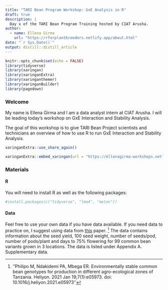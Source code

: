 ```yaml
---
title: "TARI Bean Program Workshop: GxE Analysis in R"
draft: true
description: |
  Day x of the TARI Bean Program Training hosted by CIAT Arusha.
author:
  - name: Ellena Girma
    url: "https://rforplantbreeders.netlify.app/about.html"
date: "`r Sys.Date()`"
output: distill::distill_article
---
```

```r
knitr::opts_chunk$set(echo = FALSE)
library(tidyverse)
library(xaringan)
library(xaringanExtra)
library(xaringanthemer)
library(xaringanBuilder)
library(pagedown)
```


### Welcome

My name is Ellena Girma and I am a data analyst intern at CIAT Arusha. I will be leading today's workshop on GxE Interaction and Stability Analysis. 

The goal of this workshop is to give TARI Bean Project scientists and technicians an overview of how to use R to run GxE Interaction and Stability Analysis.

```r
xaringanExtra::use_share_again()
```

```r
xaringanExtra::embed_xaringan(url = "https://ellenagirma-workshops.netlify.app/gxe-june2022/", ratio = "8:5")
```


### Materials 

#### R

You will need to install R as well as the following packages:

```r

#install.packages(c("tidyverse", "lme4", "metan"))

```

#### Data

Feel free to use your own data if you have data available. If you need data to practice on, I suggest using data from <a href = "https://www.sciencedirect.com/science/article/pii/S2405844021000785">this</a> paper. ^[''Philipo M, Ndakidemi PA, Mbega ER. Environmentally stable common bean genotypes for production in different agro-ecological zones of Tanzania. Heliyon. 2021 Jan 19;7(1):e05973. doi: 10.1016/j.heliyon.2021.e05973''
] The data contains information about the seed yield, 100 seed weight, number of seeds/pod, number of pods/plant and days to 75% flowering for 99 common bean variants grown in 3 locations. The data is listed under Appendix A. Supplementary data. 

